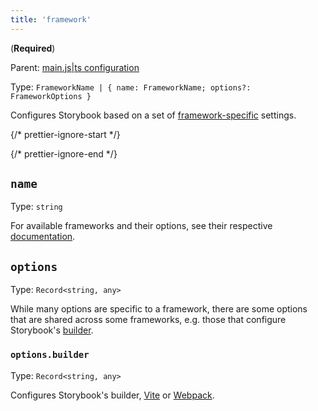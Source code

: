 ```yaml
---
title: 'framework'
---
```


(**Required**)

Parent: [main.js|ts configuration](./main-config.md)

Type: `FrameworkName | { name: FrameworkName; options?: FrameworkOptions }`

Configures Storybook based on a set of [framework-specific](../configure/frameworks.md) settings.

{/* prettier-ignore-start */}

<CodeSnippets path="main-config-framework.md" />

{/* prettier-ignore-end */}

## `name`

Type: `string`

For available frameworks and their options, see their respective [documentation](https://github.com/storybookjs/storybook/tree/next/code/frameworks).

## `options`

Type: `Record<string, any>`

While many options are specific to a framework, there are some options that are shared across some frameworks, e.g. those that configure Storybook's [builder](./main-config-core.md#builder).

### `options.builder`

Type: `Record<string, any>`

Configures Storybook's builder, [Vite](../builders/vite.md) or [Webpack](../builders/webpack.md).
